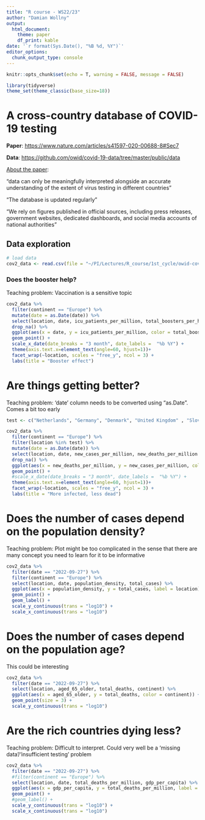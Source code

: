 ```yaml
---
title: "R course - WS22/23"
author: "Damian Wollny"
output:
  html_document:
    theme: paper
    df_print: kable
date: '`r format(Sys.Date(), "%B %d, %Y")`'
editor_options: 
  chunk_output_type: console
---
```


```r
knitr::opts_chunk$set(echo = T, warning = FALSE, message = FALSE)
```

```r
library(tidyverse)
theme_set(theme_classic(base_size=18))
```

# A cross-country database of COVID-19 testing

**Paper**: <https://www.nature.com/articles/s41597-020-00688-8#Sec7>

**Data**: <https://github.com/owid/covid-19-data/tree/master/public/data>

<u>About the paper</u>:

"data can only be meaningfully interpreted alongside an accurate understanding of the extent of virus testing in different countries"

"The database is updated regularly"

"We rely on figures published in official sources, including press releases, government websites, dedicated dashboards, and social media accounts of national authorities"



## Data exploration

```r
# load data
cov2_data <- read.csv(file = "~/PI/Lectures/R_course/1st_cycle/owid-covid-data.csv") %>% as_tibble()
```

### Does the booster help?

Teaching problem: Vaccination is a sensitive topic

```r
cov2_data %>% 
  filter(continent == "Europe") %>% 
  mutate(date = as.Date(date)) %>% 
  select(location, date, icu_patients_per_million, total_boosters_per_hundred) %>% 
  drop_na() %>%
  ggplot(aes(x = date, y = icu_patients_per_million, color = total_boosters_per_hundred)) +
  geom_point() +
  scale_x_date(date_breaks = "3 month", date_labels =  "%b %Y") +
  theme(axis.text.x=element_text(angle=60, hjust=1))+
  facet_wrap(~location, scales = "free_y", ncol = 3) +
  labs(title = "Booster effect")
```

# Are things getting better?

Teaching problem: 'date' column needs to be converted using "as.Date". Comes a bit too early

```r
test <- c("Netherlands", "Germany", "Denmark", "United Kingdom" , "Slovenia")

cov2_data %>% 
  filter(continent == "Europe") %>% 
  filter(location %in% test) %>% 
  mutate(date = as.Date(date)) %>% 
  select(location, date, new_cases_per_million, new_deaths_per_million ) %>% 
  drop_na() %>%
  ggplot(aes(x = new_deaths_per_million, y = new_cases_per_million, color = date)) +
  geom_point() +
  #scale_x_date(date_breaks = "3 month", date_labels =  "%b %Y") +
  theme(axis.text.x=element_text(angle=60, hjust=1))+
  facet_wrap(~location, scales = "free_y", ncol = 3) +
  labs(title = "More infected, less dead")

```

# Does the number of cases depend on the population density?

Teaching problem: Plot might be too complicated in the sense that there are many concept you need to learn for it to be informative

```r
cov2_data %>% 
  filter(date == "2022-09-27") %>% 
  filter(continent == "Europe") %>% 
  select(location, date, population_density, total_cases) %>% 
  ggplot(aes(x = population_density, y = total_cases, label = location)) +
  geom_point() +
  geom_label() +
  scale_y_continuous(trans = "log10") +
  scale_x_continuous(trans = "log10")
```

# Does the number of cases depend on the population age?

This could be interesting

```r
cov2_data %>% 
  filter(date == "2022-09-27") %>% 
  select(location, aged_65_older, total_deaths, continent) %>% 
  ggplot(aes(x = aged_65_older, y = total_deaths, color = continent)) +
  geom_point(size = 3) +
  scale_y_continuous(trans = "log10")
```

# Are the rich countries dying less?

Teaching problem: Difficult to interpret. Could very well be a 'missing data'/'insufficient testing' problem

```r
cov2_data %>% 
  filter(date == "2022-09-27") %>% 
  #filter(continent == "Europe") %>% 
  select(location, date, total_deaths_per_million, gdp_per_capita) %>% 
  ggplot(aes(x = gdp_per_capita, y = total_deaths_per_million, label = location)) +
  geom_point() +
  #geom_label() +
  scale_y_continuous(trans = "log10") +
  scale_x_continuous(trans = "log10")
```